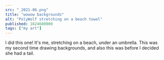 ```yaml
---
src: "_2021-06.png"
title: "wowow backgrounds"
alt: "PolyWolf stretching on a beach towel"
published: 1624680000
tags: ["my art"]
---
```


I did this one! It's me, stretching on a beach, under an umbrella. This was
my second time drawing backgrounds, and also this was before I decided she
had a tail.
